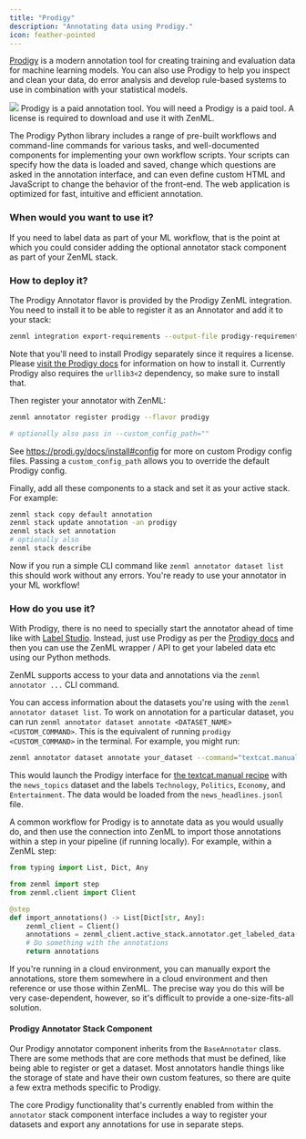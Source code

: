 ```yaml
---
title: "Prodigy"
description: "Annotating data using Prodigy."
icon: feather-pointed
---
```


[Prodigy](https://prodi.gy/) is a modern annotation tool for creating training and evaluation data for machine learning models. You can also use Prodigy to help you inspect and clean your data, do error analysis and develop rule-based systems to use in combination with your statistical models.

<Frame caption="Prodigy Annotator">
  <img src="/images/stack-components/stack-components-37.avif"/>
</Frame>

<Info>
    Prodigy is a paid annotation tool. You will need a Prodigy is a paid tool. A license is required to download and use it with ZenML.
</Info>

The Prodigy Python library includes a range of pre-built workflows and command-line commands for various tasks, and well-documented components for implementing your own workflow scripts. Your scripts can specify how the data is loaded and saved, change which questions are asked in the annotation interface, and can even define custom HTML and JavaScript to change the behavior of the front-end. The web application is optimized for fast, intuitive and efficient annotation.

### When would you want to use it?

If you need to label data as part of your ML workflow, that is the point at which you could consider adding the optional annotator stack component as part of your ZenML stack.

### How to deploy it?

The Prodigy Annotator flavor is provided by the Prodigy ZenML integration. You need to install it to be able to register it as an Annotator and add it to your stack:

```bash
zenml integration export-requirements --output-file prodigy-requirements.txt prodigy
```

Note that you'll need to install Prodigy separately since it requires a license. Please [visit the Prodigy docs](https://prodi.gy/docs/install) for information on how to install it. Currently Prodigy also requires the `urllib3<2` dependency, so make sure to install that.

Then register your annotator with ZenML:

```bash
zenml annotator register prodigy --flavor prodigy

# optionally also pass in --custom_config_path=""
```

See https://prodi.gy/docs/install#config for more on custom Prodigy config files. Passing a `custom_config_path` allows you to override the default Prodigy config.

Finally, add all these components to a stack and set it as your active stack. For example:

```bash
zenml stack copy default annotation
zenml stack update annotation -an prodigy
zenml stack set annotation
# optionally also
zenml stack describe
```

Now if you run a simple CLI command like `zenml annotator dataset list` this should work without any errors. You're ready to use your annotator in your ML workflow!

### How do you use it?

With Prodigy, there is no need to specially start the annotator ahead of time like with [Label Studio](/latest/versions/0.66.0/stack-components/annotators/label-studio). Instead, just use Prodigy as per the [Prodigy docs](https://prodi.gy) and then you can use the ZenML wrapper / API to get your labeled data etc using our Python methods.

ZenML supports access to your data and annotations via the `zenml annotator ...` CLI command.

You can access information about the datasets you're using with the `zenml annotator dataset list`. To work on annotation for a particular dataset, you can run `zenml annotator dataset annotate <DATASET_NAME> <CUSTOM_COMMAND>`. This is the equivalent of running `prodigy <CUSTOM_COMMAND>` in the terminal. For example, you might run:



```bash
zenml annotator dataset annotate your_dataset --command="textcat.manual news_topics ./news_headlines.jsonl --label Technology,Politics,Economy,Entertainment"
```

This would launch the Prodigy interface for [the textcat.manual recipe](https://prodi.gy/docs/recipes#textcat-manual) with the `news_topics` dataset and the labels `Technology`, `Politics`, `Economy`, and `Entertainment`. The data would be loaded from the `news_headlines.jsonl` file.

A common workflow for Prodigy is to annotate data as you would usually do, and then use the connection into ZenML to import those annotations within a step in your pipeline (if running locally). For example, within a ZenML step:

```py
from typing import List, Dict, Any

from zenml import step
from zenml.client import Client

@step
def import_annotations() -> List[Dict[str, Any]:
    zenml_client = Client()
    annotations = zenml_client.active_stack.annotator.get_labeled_data(dataset_name="my_dataset")
    # Do something with the annotations
    return annotations
```

If you're running in a cloud environment, you can manually export the annotations, store them somewhere in a cloud environment and then reference or use those within ZenML. The precise way you do this will be very case-dependent, however, so it's difficult to provide a one-size-fits-all solution.

#### Prodigy Annotator Stack Component

Our Prodigy annotator component inherits from the `BaseAnnotator` class. There are some methods that are core methods that must be defined, like being able to register or get a dataset. Most annotators handle things like the storage of state and have their own custom features, so there are quite a few extra methods specific to Prodigy.

The core Prodigy functionality that's currently enabled from within the `annotator` stack component interface includes a way to register your datasets and export any annotations for use in separate steps.

